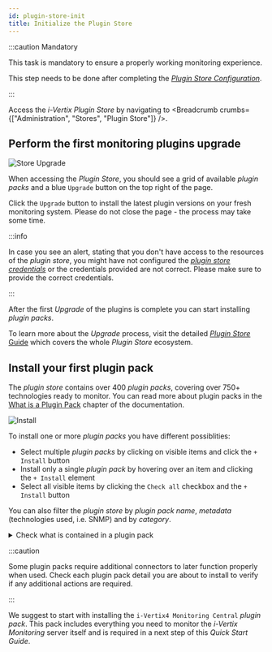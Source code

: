 ---
id: plugin-store-init
title: Initialize the Plugin Store
---


:::caution Mandatory

This task is mandatory to ensure a properly working monitoring experience.

This step needs to be done after completing the [*Plugin Store Configuration*](./plugin-store-configuration).

:::

Access the *i-Vertix Plugin Store* by navigating to <Breadcrumb crumbs={["Administration", "Stores", "Plugin Store"]} />.

## Perform the first monitoring plugins upgrade

![Store Upgrade](../assets/plugin-store/store-before-upgrade.png)

When accessing the *Plugin Store*, you should see a grid of available *plugin packs* and a blue <ImageCounter num={1} disableMargin /> `Upgrade` button on the top right of the page.

Click the <ImageCounter num={1} disableMargin /> `Upgrade` button to install the latest plugin versions on your fresh monitoring system. Please do not close the page - the process may take some time.

:::info

In case you see an alert, stating that you don't have access to the resources of the *plugin store*, you might have not configured the [*plugin store credentials*](./plugin-store-configuration)
or the credentials provided are not correct. Please make sure to provide the correct credentials.

:::

After the first *Upgrade* of the plugins is complete you can start installing *plugin packs*.

To learn more about the *Upgrade* process, visit the detailed [*Plugin Store* Guide](../monitoring-resources/plugin-packs) which covers the whole *Plugin Store* ecosystem.

## Install your first plugin pack

The *plugin store* contains over 400 *plugin packs*, covering over 750+ technologies ready to monitor.
You can read more about plugin packs in the [What is a Plugin Pack](../monitoring-resources/plugin-packs#pluign-pack) chapter of the documentation.

![Install](../assets/plugin-store/store-install.png)

To install one or more *plugin packs* you have different possiblities:

* Select multiple *plugin packs* by <ImageCounter num={1} disableMargin /> clicking on visible items and click the <ImageCounter num={2} disableMargin /> `+ Install` button
* Install only a single *plugin pack* by <ImageCounter num={3} disableMargin /> hovering over an item and clicking the `+ Install` element
* Select all visible items by clicking the <ImageCounter num={4} disableMargin /> `Check all` checkbox and the <ImageCounter num={2} disableMargin /> `+ Install` button

You can also filter the *plugin store* by *plugin pack name*, *metadata* (technologies used, i.e. SNMP) and by *category*.

<details>
<summary>Check what is contained in a plugin pack</summary>

To see what is inside of a *plugin pack*, hover over an item and click the `i` in the middle.
The details appear in the sidebar to the right of the page.

![Plugin Pack Info](../assets/plugin-store/store-pp-info.png)

</details>

:::caution

Some plugin packs require additional connectors to later function properly when used.
Check each plugin pack detail you are about to install to verify if any additional actions are required.

:::

We suggest to start with installing the `i-Vertix4 Monitoring Central` *plugin pack*.
This pack includes everything you need to monitor the *i-Vertix Monitoring* server itself and is required in a next step of this *Quick Start Guide*.
